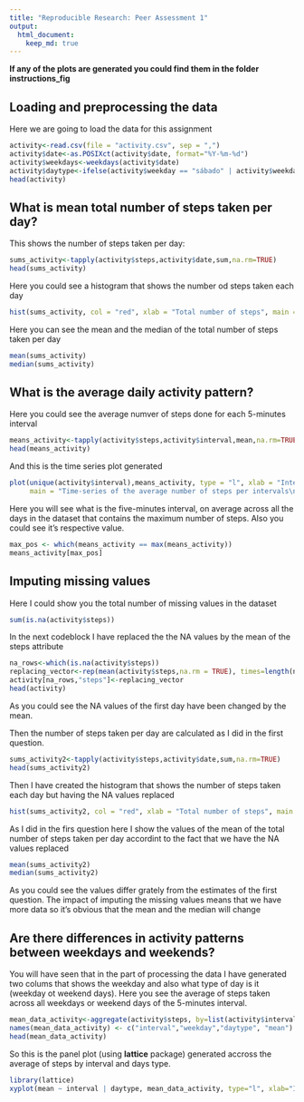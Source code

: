 ```yaml
---
title: "Reproducible Research: Peer Assessment 1"
output: 
  html_document:
    keep_md: true
---
```

**If any of the plots are generated you could find them in the folder instructions_fig**

## Loading and preprocessing the data

Here we are going to load the data for this assignment

```r
activity<-read.csv(file = "activity.csv", sep = ",")
activity$date<-as.POSIXct(activity$date, format="%Y-%m-%d")
activity$weekdays<-weekdays(activity$date)
activity$daytype<-ifelse(activity$weekday == "sábado" | activity$weekday == "domingo", "weekend", "weekday")
head(activity)
```

## What is mean total number of steps taken per day?

This shows the number of steps taken per day:

```r
sums_activity<-tapply(activity$steps,activity$date,sum,na.rm=TRUE)
head(sums_activity)
```

Here you could see a histogram that shows the number od steps taken each day

```r
hist(sums_activity, col = "red", xlab = "Total number of steps", main = "Histogram of the total number of steps taken each day\n(NA removed)")
```

Here you can see the mean and the median of the total number of steps taken per day

```r
mean(sums_activity)
median(sums_activity)
```

## What is the average daily activity pattern?

Here you could see the average numver of steps done for each 5-minutes interval

```r
means_activity<-tapply(activity$steps,activity$interval,mean,na.rm=TRUE)
head(means_activity)
```

And this is the time series plot generated

```r
plot(unique(activity$interval),means_activity, type = "l", xlab = "Interval", ylab = "Averege number of steps",
     main = "Time-series of the average number of steps per intervals\n(NA removed)")
```

Here you will see what is the five-minutes interval, on average across all the days in the dataset that contains the maximum number of steps. Also you could see it's respective value.

```r
max_pos <- which(means_activity == max(means_activity))
means_activity[max_pos]
```

## Imputing missing values

Here I could show you the total number of missing values in the dataset

```r
sum(is.na(activity$steps))
```

In the next codeblock I have replaced the the NA values by the mean of the steps attribute

```r
na_rows<-which(is.na(activity$steps))
replacing_vector<-rep(mean(activity$steps,na.rm = TRUE), times=length(na_rows))
activity[na_rows,"steps"]<-replacing_vector
head(activity)
```

As you could see the NA values of the first day have been changed by the mean.

Then the number of steps taken per day are calculated as I did in the first question.

```r
sums_activity2<-tapply(activity$steps,activity$date,sum,na.rm=TRUE)
head(sums_activity2)
```

Then I have created the histogram that shows the number of steps taken each day but having the NA values replaced

```r
hist(sums_activity2, col = "red", xlab = "Total number of steps", main = "Histogram of the total number of steps taken each day\n(NA replaced by mean value)")
```

As I did in the firs question here I show the values of the mean of the total number of steps taken per day accordint to the fact that we have the NA values replaced

```r
mean(sums_activity2)
median(sums_activity2)
```

As you could see the values differ grately from the estimates of the first question. The impact of imputing the missing values means that we have more data so it's obvious that the mean and the median will change


## Are there differences in activity patterns between weekdays and weekends?

You will have seen that in the part of processing the data I have generated two colums that shows the weekday and also what type of day is it (weekday ot weekend days). Here you see the average of steps taken across all weekdays or weekend days of the 5-minutes interval.

```r
mean_data_activity<-aggregate(activity$steps, by=list(activity$interval, activity$weekday, activity$daytype), mean)
names(mean_data_activity) <- c("interval","weekday","daytype", "mean")
head(mean_data_activity)
```

So this is the panel plot (using **lattice** package) generated accross the average of steps  by interval and days type.

```r
library(lattice)
xyplot(mean ~ interval | daytype, mean_data_activity, type="l", xlab="Interval",  ylab="Number of steps", layout=c(1,2))
```